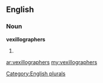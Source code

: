 ==English==

===Noun===
'''vexillographers'''

# {{plural of|[[vexillographer]]}}

[[Category:English plurals]]

[[ar:vexillographers]]
[[my:vexillographers]]